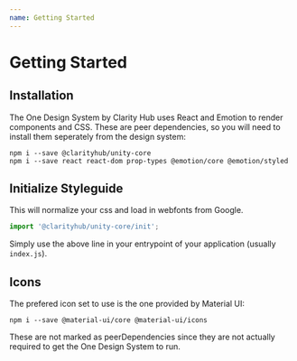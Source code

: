 ```yaml
---
name: Getting Started
---
```


# Getting Started

## Installation

The One Design System by Clarity Hub uses React and Emotion to render components
and CSS. These are peer dependencies, so you will need to install them seperately
from the design system:

```
npm i --save @clarityhub/unity-core
npm i --save react react-dom prop-types @emotion/core @emotion/styled
```

## Initialize Styleguide

This will normalize your css and load in webfonts from Google.

```js
import '@clarityhub/unity-core/init';
```

Simply use the above line in your entrypoint of your application (usually `index.js`).

## Icons

The prefered icon set to use is the one provided by Material UI:

```
npm i --save @material-ui/core @material-ui/icons
```

These are not marked as peerDependencies since they are not actually
required to get the One Design System to run.